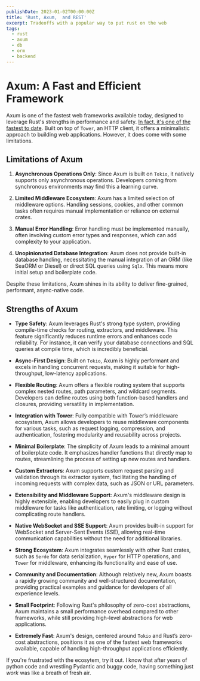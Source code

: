 ```yaml
---
publishDate: 2023-01-02T00:00:00Z
title: 'Rust, Axum,  and REST'
excerpt: Tradeoffs with a popular way to put rust on the web
tags:
  - rust
  - axum
  - db
  - orm
  - backend
---
```


# Axum: A Fast and Efficient Framework

Axum is one of the fastest web frameworks available today, designed to leverage Rust's strengths in performance and safety. [In fact, it's one of the fastest to date](https://www.techempower.com/benchmarks/#hw=ph&test=fortune&section=data-r22). Built on top of `Tower`, an HTTP client, it offers a minimalistic approach to building web applications. However, it does come with some limitations.

## Limitations of Axum

1. **Asynchronous Operations Only**: Since Axum is built on `Tokio`, it natively supports only asynchronous operations. Developers coming from synchronous environments may find this a learning curve.

2. **Limited Middleware Ecosystem**: Axum has a limited selection of middleware options. Handling sessions, cookies, and other common tasks often requires manual implementation or reliance on external crates.

3. **Manual Error Handling**: Error handling must be implemented manually, often involving custom error types and responses, which can add complexity to your application.

4. **Unopinionated Database Integration**: Axum does not provide built-in database handling, necessitating the manual integration of an ORM (like SeaORM or Diesel) or direct SQL queries using `Sqlx`. This means more initial setup and boilerplate code.

Despite these limitations, Axum shines in its ability to deliver fine-grained, performant, async-native code.

## Strengths of Axum

- **Type Safety**: Axum leverages Rust's strong type system, providing compile-time checks for routing, extractors, and middleware. This feature significantly reduces runtime errors and enhances code reliability. For instance, it can verify your database connections and SQL queries at compile time, which is incredibly beneficial.

- **Async-First Design**: Built on `Tokio`, Axum is highly performant and excels in handling concurrent requests, making it suitable for high-throughput, low-latency applications.

- **Flexible Routing**: Axum offers a flexible routing system that supports complex nested routes, path parameters, and wildcard segments. Developers can define routes using both function-based handlers and closures, providing versatility in implementation.

- **Integration with Tower**: Fully compatible with Tower’s middleware ecosystem, Axum allows developers to reuse middleware components for various tasks, such as request logging, compression, and authentication, fostering modularity and reusability across projects.

- **Minimal Boilerplate**: The simplicity of Axum leads to a minimal amount of boilerplate code. It emphasizes handler functions that directly map to routes, streamlining the process of setting up new routes and handlers.

- **Custom Extractors**: Axum supports custom request parsing and validation through its extractor system, facilitating the handling of incoming requests with complex data, such as JSON or URL parameters.

- **Extensibility and Middleware Support**: Axum's middleware design is highly extensible, enabling developers to easily plug in custom middleware for tasks like authentication, rate limiting, or logging without complicating route handlers.

- **Native WebSocket and SSE Support**: Axum provides built-in support for WebSocket and Server-Sent Events (SSE), allowing real-time communication capabilities without the need for additional libraries.

- **Strong Ecosystem**: Axum integrates seamlessly with other Rust crates, such as `Serde` for data serialization, `Hyper` for HTTP operations, and `Tower` for middleware, enhancing its functionality and ease of use.

- **Community and Documentation**: Although relatively new, Axum boasts a rapidly growing community and well-structured documentation, providing practical examples and guidance for developers of all experience levels.

- **Small Footprint**: Following Rust's philosophy of zero-cost abstractions, Axum maintains a small performance overhead compared to other frameworks, while still providing high-level abstractions for web applications.

- **Extremely Fast**: Axum's design, centered around `Tokio` and Rust’s zero-cost abstractions, positions it as one of the fastest web frameworks available, capable of handling high-throughput applications efficiently.

If you're frustrated with the ecosytem, try it out. I know that after years of python code and wrestling Pydantic and buggy code, having something just _work_ was like a breath of fresh air.
